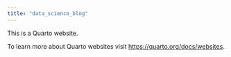 ```yaml
---
title: "data_science_blog"
---
```


This is a Quarto website.

To learn more about Quarto websites visit <https://quarto.org/docs/websites>.
